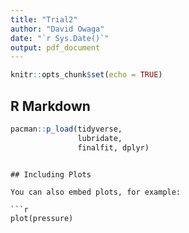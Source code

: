 ```yaml
---
title: "Trial2"
author: "David Owaga"
date: "`r Sys.Date()`"
output: pdf_document
---
```


```r
knitr::opts_chunk$set(echo = TRUE)
```

## R Markdown

```r
pacman::p_load(tidyverse,
               lubridate,
               finalfit, dplyr)
```
```

## Including Plots

You can also embed plots, for example:

```r
plot(pressure)
```

